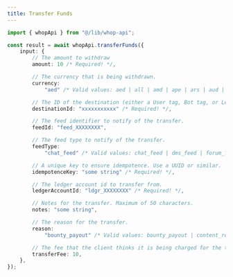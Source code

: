 ```yaml
---
title: Transfer Funds
---
```


```typescript
import { whopApi } from "@/lib/whop-api";

const result = await whopApi.transferFunds({
	input: {
		// The amount to withdraw
		amount: 10 /* Required! */,

		// The currency that is being withdrawn.
		currency:
			"aed" /* Valid values: aed | all | amd | ape | ars | aud | bam | bgn | bhd | bob | brl | bsd | cad | chf | clp | cop | crc | czk | dkk | dop | dzd | egp | etb | eth | eur | gbp | ghs | gmd | gtq | gyd | hkd | huf | idr | ils | inr | jmd | jod | jpy | kes | khr | krw | kwd | lkr | mad | mdl | mga | mkd | mnt | mop | mur | mxn | myr | nad | ngn | nok | nzd | omr | pen | php | pkr | pln | pyg | qar | ron | rsd | rub | rwf | sar | sek | sgd | thb | tnd | try | ttd | twd | tzs | usd | uyu | uzs | vnd | xcd | xof | zar */ /* Required! */,

		// The ID of the destination (either a User tag, Bot tag, or LedgerAccount tag)
		destinationId: "xxxxxxxxxxx" /* Required! */,

		// The feed identifier to notify of the transfer.
		feedId: "feed_XXXXXXXX",

		// The feed type to notify of the transfer.
		feedType:
			"chat_feed" /* Valid values: chat_feed | dms_feed | forum_feed | livestream_feed | universal_post | user */,

		// A unique key to ensure idempotence. Use a UUID or similar.
		idempotenceKey: "some string" /* Required! */,

		// The ledger account id to transfer from.
		ledgerAccountId: "ldgr_XXXXXXXX" /* Required! */,

		// Notes for the transfer. Maximum of 50 characters.
		notes: "some string",

		// The reason for the transfer.
		reason:
			"bounty_payout" /* Valid values: bounty_payout | content_reward_fixed_payout | content_reward_payout | content_reward_return | creator_to_creator | creator_to_user | pool_top_up | team_member_payout | user_to_creator | user_to_user | wadmin_transferred_funds */,

		// The fee that the client thinks it is being charged for the transfer. Used to verify the fee.
		transferFee: 10,
	},
});

```
